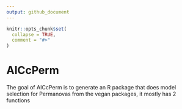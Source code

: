 ```yaml
---
output: github_document
---
```


<!-- README.md is generated from README.Rmd. Please edit that file -->

```r
knitr::opts_chunk$set(
  collapse = TRUE,
  comment = "#>"
)
```

# AICcPerm

<!-- badges: start -->
<!-- badges: end -->

The goal of AICcPerm is to generate an R package that does model selection for Permanovas from the vegan packages, it mostly has 2 functions

